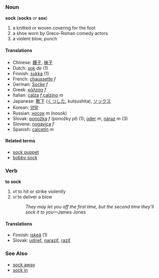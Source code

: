=== Noun ===
'''sock''' ('''socks''' ''or'' '''sox''')
# a knitted or woven covering for the foot
# a shoe worn by Greco-Roman comedy actors
# a violent blow, punch

==== Translations ====
*Chinese: [[襪子]], [[袜子]]
*Dutch: [[sok]] ''de'' (1)
*Finnish: [[sukka]] (1)
*French: [[chaussette]] ''f''
*German: [[Socke]] ''f''
*Greek: [[κάλτσα]] ''f''
*Italian: [[calza]] ''f'',[[calzino]] ''m''
*Japanese: [[靴下]] ([[くつした]], kutsushita), [[ソックス]]
*Korean: [[양말]]
*Russian: [[носок]] ''m'' (nosok)
*Slovak: [[ponožka]] ''f'' (ponožky ''pl'') (1); [[úder]] ''m'', [[náraz]] ''m'' (3)
*Slovene: [[nogavica]] ''f''
*Spanish: [[calcetín]] ''m''

====Related terms====
*[[sock puppet]]
*[[bobby sock]]

=== Verb ===
'''to sock'''
# ''vt'' to hit or strike violently
# ''vi'' to deliver a blow
#: ''They may let you off the first time, but the second time they'll sock it to you''&mdash;James Jones

==== Translations ====
*Finnish: [[iskeä]] (1)
*Slovak: [[udrieť]], [[naraziť]], [[raziť]]

=== See Also ===
* [[sock away]]
* [[sock in]]